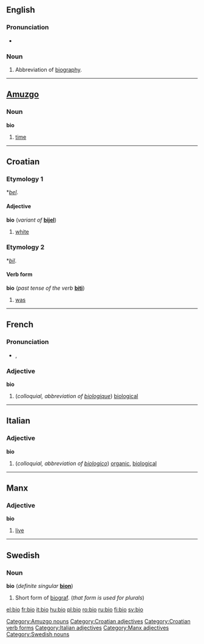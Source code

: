 {{see|bio-}}
==English==

===Pronunciation===
*{{rhymes|aɪəʊ}}

===Noun===
{{en-noun}}

# {{colloquial}} Abbreviation of [[biography]].

----

==[[Amuzgo]]==

===Noun===
'''bio'''

# [[time]]

[[Category:Amuzgo nouns]]

----

==Croatian==

===Etymology 1===
{{OSL.|hr}} *''[[bel]]''.

====Adjective====
'''bio''' (''variant of'' '''[[bijel]]''')

# [[white]]

===Etymology 2===
{{OSL.|hr}} *''[[bil]]''.

====Verb form====
'''bio''' (''past tense of the verb'' '''[[biti]]''')

# [[was]]

[[Category:Croatian adjectives]]
[[Category:Croatian verb forms]]

----

==French==

===Pronunciation===
*{{IPA|/be.i.ɔ/}}, {{SAMPA|/be.i.O/}}

===Adjective===
{{fr-infl-adj|sm=bio|sf=bio|pm=bio|pf=bio|smp=be.i.ɔ|sfp=be.i.ɔ|pmp=be.i.ɔ|pfp=be.i.ɔ}}
'''bio'''

# (''colloquial, abbreviation of [[biologique]]'') [[biological]]

----

==Italian==

===Adjective===
'''bio''' {{inv}}

# (''colloquial, abbreviation of [[biologico]]'') [[organic]], [[biological]]

[[Category:Italian adjectives]]

----

==Manx==

===Adjective===
'''bio'''

# [[live]]

[[Category:Manx adjectives]]

----

==Swedish==

===Noun===
'''bio''' {{c}} (''definite singular'' '''[[bion]]''')

# Short form of [[biograf]]. (''that form is used for plurals'')

[[Category:Swedish nouns]]

[[el:bio]]
[[fr:bio]]
[[it:bio]]
[[hu:bio]]
[[pl:bio]]
[[ro:bio]]
[[ru:bio]]
[[fi:bio]]
[[sv:bio]]